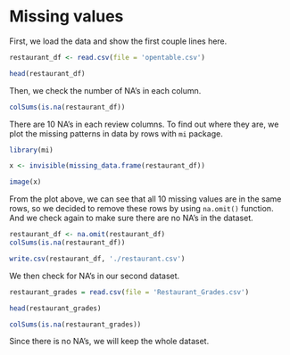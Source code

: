 # Missing values
First, we load the data and show the first couple lines here.
```r
restaurant_df <- read.csv(file = 'opentable.csv')

head(restaurant_df)
```
Then, we check the number of NA's in each column. 

```r
colSums(is.na(restaurant_df))
```
There are 10 NA's in each review columns. To find out where they are, we plot the missing patterns in data by rows with `mi` package.

```r
library(mi)

x <- invisible(missing_data.frame(restaurant_df))

image(x)

```

From the plot above, we can see that all 10 missing values are in the same rows, so we decided to remove these rows by using `na.omit()` function. And we check again to make sure there are no NA's in the dataset. 

```r
restaurant_df <- na.omit(restaurant_df)
colSums(is.na(restaurant_df))
```



```r
write.csv(restaurant_df, './restaurant.csv')
```

We then check for NA's in our second dataset.

```r
restaurant_grades = read.csv(file = 'Restaurant_Grades.csv')

head(restaurant_grades)
```
```r
colSums(is.na(restaurant_grades))
```

Since there is no NA's, we will keep the whole dataset.

